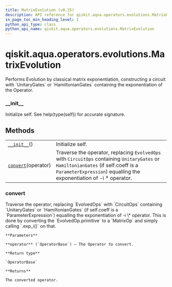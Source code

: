 ```yaml
---
title: MatrixEvolution (v0.25)
description: API reference for qiskit.aqua.operators.evolutions.MatrixEvolution in qiskit v0.25
in_page_toc_min_heading_level: 1
python_api_type: class
python_api_name: qiskit.aqua.operators.evolutions.MatrixEvolution
---
```


<span id="qiskit-aqua-operators-evolutions-matrixevolution" />

# qiskit.aqua.operators.evolutions.MatrixEvolution

<Class id="qiskit.aqua.operators.evolutions.MatrixEvolution" isDedicatedPage={true} github="https://github.com/qiskit-community/qiskit-aqua/tree/stable/0.9/qiskit/aqua/operators/evolutions/matrix_evolution.py" signature="MatrixEvolution" modifiers="class">
  Performs Evolution by classical matrix exponentiation, constructing a circuit with `UnitaryGates` or `HamiltonianGates` containing the exponentiation of the Operator.

  ### \_\_init\_\_

  <Function id="qiskit.aqua.operators.evolutions.MatrixEvolution.__init__" signature="__init__()">
    Initialize self. See help(type(self)) for accurate signature.
  </Function>

  ## Methods

  |                                                                                                                                             |                                                                                                                                                                                                            |
  | ------------------------------------------------------------------------------------------------------------------------------------------- | ---------------------------------------------------------------------------------------------------------------------------------------------------------------------------------------------------------- |
  | [`__init__`](#qiskit.aqua.operators.evolutions.MatrixEvolution.__init__ "qiskit.aqua.operators.evolutions.MatrixEvolution.__init__")()      | Initialize self.                                                                                                                                                                                           |
  | [`convert`](#qiskit.aqua.operators.evolutions.MatrixEvolution.convert "qiskit.aqua.operators.evolutions.MatrixEvolution.convert")(operator) | Traverse the operator, replacing `EvolvedOps` with `CircuitOps` containing `UnitaryGates` or `HamiltonianGates` (if self.coeff is a `ParameterExpression`) equalling the exponentiation of -i \* operator. |

  ### convert

  <Function id="qiskit.aqua.operators.evolutions.MatrixEvolution.convert" signature="convert(operator)">
    Traverse the operator, replacing `EvolvedOps` with `CircuitOps` containing `UnitaryGates` or `HamiltonianGates` (if self.coeff is a `ParameterExpression`) equalling the exponentiation of -i \* operator. This is done by converting the `EvolvedOp.primitive` to a `MatrixOp` and simply calling `.exp_i()` on that.

    **Parameters**

    **operator** (`OperatorBase`) – The Operator to convert.

    **Return type**

    `OperatorBase`

    **Returns**

    The converted operator.
  </Function>
</Class>

